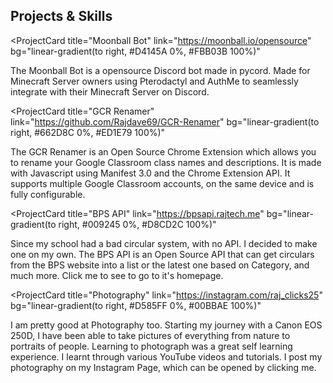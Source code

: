 ## Projects & Skills

<ProjectCard
  title="Moonball Bot"
  link="https://moonball.io/opensource"
  bg="linear-gradient(to right, #D4145A 0%, #FBB03B 100%)"
>

The Moonball Bot is a opensource Discord bot made in pycord.
Made for Minecraft Server owners using Pterodactyl and AuthMe
to seamlessly integrate with their Minecraft Server on Discord.

</ProjectCard>


<ProjectCard
  title="GCR Renamer"
  link="https://github.com/Rajdave69/GCR-Renamer"
  bg="linear-gradient(to right, #662D8C 0%, #ED1E79 100%)"
>

The GCR Renamer is an Open Source Chrome Extension which allows you to rename your Google Classroom class names and descriptions.
It is made with Javascript using Manifest 3.0 and the Chrome Extension API.
It supports multiple Google Classroom accounts, on the same device and is fully configurable.


</ProjectCard>


<ProjectCard
  title="BPS API"
  link="https://bpsapi.rajtech.me"
  bg="linear-gradient(to right, #009245 0%, #D8CD2C 100%)"
>

Since my school had a bad circular system, with no API.
    I decided to make one on my own. The BPS API is an
    Open Source API that can get circulars from the BPS website into
    a list or the latest one based on Category, and much more.
    Click me to see to go to it's homepage.

</ProjectCard>


<ProjectCard
  title="Photography"
  link="https://instagram.com/raj_clicks25"
  bg="linear-gradient(to right, #D585FF 0%, #00BBAE 100%)"
>

I am pretty good at Photography too. Starting my journey with a Canon EOS 250D, I have been able to take pictures of everything from nature to portraits of people.
Learning to photograph was a great self learning experience. I learnt through various YouTube videos and tutorials.
I post my photography on my Instagram Page, which can be opened by clicking me.

</ProjectCard>
